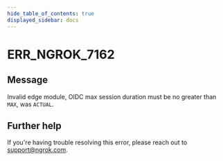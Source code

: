 ```yaml
---
hide_table_of_contents: true
displayed_sidebar: docs
---
```



# ERR_NGROK_7162

## Message

Invalid edge module, OIDC max session duration must be no greater than `MAX`, was `ACTUAL`.

<ErrorDetails error="err_ngrok_7162" />

## Further help

If you're having trouble resolving this error, please reach out to [support@ngrok.com](mailto:support@ngrok.com?subject=Help%20with%20ERR_NGROK_7162).
